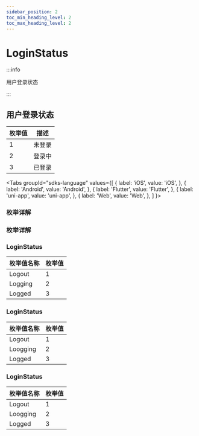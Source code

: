 ```yaml
---
sidebar_position: 2
toc_min_heading_level: 2
toc_max_heading_level: 2
---
```


# LoginStatus

:::info

用户登录状态

:::

## 用户登录状态

| 枚举值 | 描述   |
| ------ | ------ |
| 1      | 未登录 |
| 2      | 登录中 |
| 3      | 已登录 |

<Tabs
groupId="sdks-language"
values={[
{ label: 'iOS', value: 'iOS', },
{ label: 'Android', value: 'Android', },
{ label: 'Flutter', value: 'Flutter', },
{ label: 'uni-app', value: 'uni-app', },
{ label: 'Web', value: 'Web', },
]
}>

<TabItem value="Flutter">

### 枚举详解

</TabItem>

<TabItem value="iOS">

### 枚举详解

</TabItem>

<TabItem value="Android">

### LoginStatus

| 枚举值名称 | 枚举值 |
| ---------- | ------ |
| Logout     | 1      |
| Logging   | 2      |
| Logged     | 3      |

</TabItem>

<TabItem value="Web">

### LoginStatus

| 枚举值名称 | 枚举值 |
| ---------- | ------ |
| Logout     | 1      |
| Loogging   | 2      |
| Logged     | 3      |

</TabItem>

<TabItem value="uni-app">

### LoginStatus

| 枚举值名称 | 枚举值 |
| ---------- | ------ |
| Logout     | 1      |
| Loogging   | 2      |
| Logged     | 3      |

</TabItem>

</Tabs>
